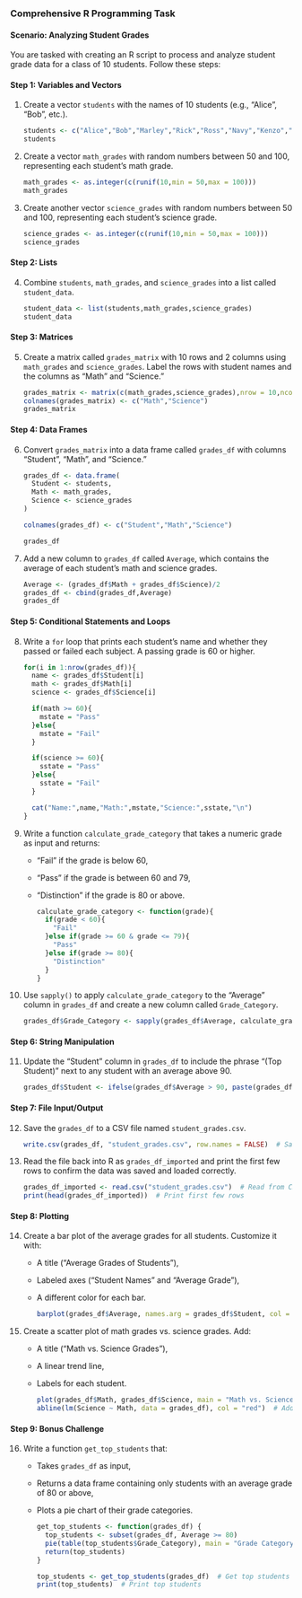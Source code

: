 ### **Comprehensive R Programming Task**

#### **Scenario: Analyzing Student Grades**

You are tasked with creating an R script to process and analyze student grade data for a class of 10 students. Follow these steps:

#### **Step 1: Variables and Vectors**

1.  Create a vector `students` with the names of 10 students (e.g., "Alice", "Bob", etc.).

    ```r
    students <- c("Alice","Bob","Marley","Rick","Ross","Navy","Kenzo","Rich","Mavoko","Jose")
    students
    ```

2.  Create a vector `math_grades` with random numbers between 50 and 100, representing each student’s math grade.

    ```r
    math_grades <- as.integer(c(runif(10,min = 50,max = 100)))
    math_grades
    ```

3.  Create another vector `science_grades` with random numbers between 50 and 100, representing each student’s science grade.

    ```r
    science_grades <- as.integer(c(runif(10,min = 50,max = 100)))
    science_grades
    ```

#### **Step 2: Lists**

4.  Combine `students`, `math_grades`, and `science_grades` into a list called `student_data`.

    ```r
    student_data <- list(students,math_grades,science_grades)
    student_data
    ```

#### **Step 3: Matrices**

5.  Create a matrix called `grades_matrix` with 10 rows and 2 columns using `math_grades` and `science_grades`. Label the rows with student names and the columns as "Math" and "Science."

    ```r
    grades_matrix <- matrix(c(math_grades,science_grades),nrow = 10,ncol = 2)
    colnames(grades_matrix) <- c("Math","Science")
    grades_matrix
    ```

#### **Step 4: Data Frames**

6.  Convert `grades_matrix` into a data frame called `grades_df` with columns "Student", "Math", and "Science."

    ```r
    grades_df <- data.frame(
      Student <- students,
      Math <- math_grades,
      Science <- science_grades
    )

    colnames(grades_df) <- c("Student","Math","Science")

    grades_df
    ```

7.  Add a new column to `grades_df` called `Average`, which contains the average of each student’s math and science grades.

    ```r
    Average <- (grades_df$Math + grades_df$Science)/2
    grades_df <- cbind(grades_df,Average)
    grades_df

    ```

#### **Step 5: Conditional Statements and Loops**

8.  Write a `for` loop that prints each student’s name and whether they passed or failed each subject. A passing grade is 60 or higher.

    ```r
    for(i in 1:nrow(grades_df)){
      name <- grades_df$Student[i]
      math <- grades_df$Math[i]
      science <- grades_df$Science[i]
      
      if(math >= 60){
        mstate = "Pass"
      }else{
        mstate = "Fail"
      }
      
      if(science >= 60){
        sstate = "Pass"
      }else{
        sstate = "Fail"
      }
      
      cat("Name:",name,"Math:",mstate,"Science:",sstate,"\n")
    }
    ```

9.  Write a function `calculate_grade_category` that takes a numeric grade as input and returns:

    -   "Fail" if the grade is below 60,

    -   "Pass" if the grade is between 60 and 79,

    -   "Distinction" if the grade is 80 or above.

        ```r
        calculate_grade_category <- function(grade){
          if(grade < 60){
            "Fail"
          }else if(grade >= 60 & grade <= 79){
            "Pass"
          }else if(grade >= 80){
            "Distinction"
          }
        }
        ```

10. Use `sapply()` to apply `calculate_grade_category` to the "Average" column in `grades_df` and create a new column called `Grade_Category`.

    ```r
    grades_df$Grade_Category <- sapply(grades_df$Average, calculate_grade_category)
    ```

#### **Step 6: String Manipulation**

11. Update the "Student" column in `grades_df` to include the phrase "(Top Student)" next to any student with an average above 90.

    ```r
    grades_df$Student <- ifelse(grades_df$Average > 90, paste(grades_df$Student, "(Top Student)"), grades_df$Student)
    ```

#### **Step 7: File Input/Output**

12. Save the `grades_df` to a CSV file named `student_grades.csv`.

    ```r
    write.csv(grades_df, "student_grades.csv", row.names = FALSE)  # Save to CSV
    ```

13. Read the file back into R as `grades_df_imported` and print the first few rows to confirm the data was saved and loaded correctly.

    ```r
    grades_df_imported <- read.csv("student_grades.csv")  # Read from CSV
    print(head(grades_df_imported))  # Print first few rows
    ```

#### **Step 8: Plotting**

14. Create a bar plot of the average grades for all students. Customize it with:

    -   A title ("Average Grades of Students"),

    -   Labeled axes ("Student Names" and "Average Grade"),

    -   A different color for each bar.

        ```r
        barplot(grades_df$Average, names.arg = grades_df$Student, col = rainbow(10), main = "Average Grades of Students", xlab = "Student Names", ylab = "Average Grade", las = 2)
        ```

15. Create a scatter plot of math grades vs. science grades. Add:

    -   A title ("Math vs. Science Grades"),

    -   A linear trend line,

    -   Labels for each student.

        ```r
        plot(grades_df$Math, grades_df$Science, main = "Math vs. Science Grades", xlab = "Math Grade", ylab = "Science Grade", pch = 19, col = "blue")
        abline(lm(Science ~ Math, data = grades_df), col = "red")  # Add trend line
        ```

#### **Step 9: Bonus Challenge**

16. Write a function `get_top_students` that:

    -   Takes `grades_df` as input,

    -   Returns a data frame containing only students with an average grade of 80 or above,

    -   Plots a pie chart of their grade categories.

        ```r
        get_top_students <- function(grades_df) {
          top_students <- subset(grades_df, Average >= 80)
          pie(table(top_students$Grade_Category), main = "Grade Category Distribution of Top Students")
          return(top_students)
        }

        top_students <- get_top_students(grades_df)  # Get top students
        print(top_students)  # Print top students
        ```
